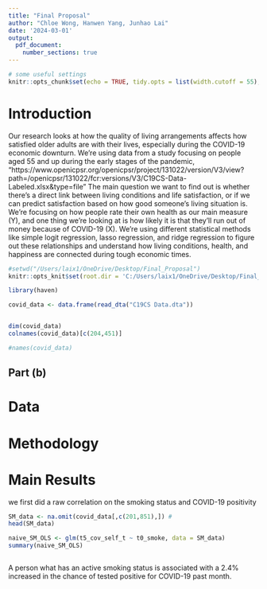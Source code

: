 ---
title: "Final Proposal"
author: "Chloe Wong, Hanwen Yang, Junhao Lai"
date: '2024-03-01'
output:
  pdf_document: 
    number_sections: true
---

```{r setup, include=FALSE}
# some useful settings
knitr::opts_chunk$set(echo = TRUE, tidy.opts = list(width.cutoff = 55), tidy = TRUE, fig.align="center")
```

# Introduction 

Our research looks at how the quality of living arrangements affects how satisfied older adults are with their lives, especially during the COVID-19 economic downturn. We're using data from a study focusing on people aged 55 and up during the early stages of the pandemic, "https://www.openicpsr.org/openicpsr/project/131022/version/V3/view?path=/openicpsr/131022/fcr:versions/V3/C19CS-Data-Labeled.xlsx&type=file"
The main question we want to find out is whether there's a direct link between living conditions and life satisfaction, or if we can predict satisfaction based on how good someone's living situation is. We're focusing on how people rate their own health as our main measure (Y), and one thing we're looking at is how likely it is that they'll run out of money because of COVID-19 (X). We're using different statistical methods like simple logit regression, lasso regression, and ridge regression to figure out these relationships and understand how living conditions, health, and happiness are connected during tough economic times.
  

```{r}
#setwd("/Users/laix1/OneDrive/Desktop/Final_Proposal")
knitr::opts_knit$set(root.dir = 'C:/Users/laix1/OneDrive/Desktop/Final_Proposal/ECON124')

library(haven)

covid_data <- data.frame(read_dta("C19CS Data.dta"))


dim(covid_data)
colnames(covid_data)[c(204,451)]
```
```{R}
#names(covid_data)
```

## Part (b)


# Data



# Methodology 


# Main Results
we first did a raw correlation on the smoking status and COVID-19 positivity 
```{r}

SM_data <- na.omit(covid_data[,c(201,851),]) #
head(SM_data)

naive_SM_OLS <- glm(t5_cov_self_t ~ t0_smoke, data = SM_data)
summary(naive_SM_OLS)



```
A person what has an active smoking status is associated with a 2.4% increased in the chance of tested positive for COVID-19 past month.

